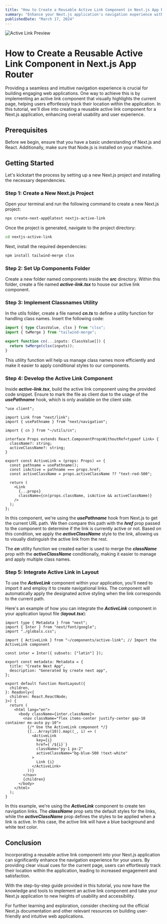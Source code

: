 ```yaml
---
title: "How to Create a Reusable Active Link Component in Next.js App Router"
summary: "Enhance your Next.js application's navigation experience with a reusable active link component. This step-by-step guide will teach you how to implement an active link component that visually highlights the current page, improving user orientation and overall usability."
publishedDate: "March 17, 2024"
---
```


![Active Link Preview](/articles/activelink-nextjs/preview.gif)

# How to Create a Reusable Active Link Component in Next.js App Router
Providing a seamless and intuitive navigation experience is crucial for building engaging web applications. One way to achieve this is by implementing an active link component that visually highlights the current page, helping users effortlessly track their location within the application. In this tutorial, we'll dive into creating a reusable active link component for a Next.js application, enhancing overall usability and user experience.

## Prerequisites
Before we begin, ensure that you have a basic understanding of Next.js and React. Additionally, make sure that Node.js is installed on your machine.

## Getting Started
Let's kickstart the process by setting up a new Next.js project and installing the necessary dependencies.

### Step 1: Create a New Next.js Project
Open your terminal and run the following command to create a new Next.js project:

```bash
npx create-next-app@latest nextjs-active-link
```

Once the project is generated, navigate to the project directory:

```bash
cd nextjs-active-link
```

Next, install the required dependencies:

```bash
npm install tailwind-merge clsx
```


### Step 2: Set Up Components Folder

Create a new folder named components inside the ***src*** directory. Within this folder, create a file named ***active-link.tsx*** to house our active link component.

### Step 3: Implement Classnames Utility
In the utils folder, create a file named ***cn.ts*** to define a utility function for handling class names. Insert the following code:

```ts
import { type ClassValue, clsx } from "clsx";
import { twMerge } from "tailwind-merge";

export function cn(...inputs: ClassValue[]) {
  return twMerge(clsx(inputs));
}
```
This utility function will help us manage class names more efficiently and make it easier to apply conditional styles to our components.


### Step 4: Develop the Active Link Component
Inside ***active-link.tsx***, build the active link component using the provided code snippet. Ensure to mark the file as client due to the usage of the ***usePathname*** hook, which is only available on the client side.

```tsx
"use client";

import Link from "next/link";
import { usePathname } from "next/navigation";

import { cn } from "~/utils/cn";

interface Props extends React.ComponentPropsWithoutRef<typeof Link> {
  className?: string;
  activeClassName?: string;
}

export const ActiveLink = (props: Props) => {
  const pathname = usePathname();
  const isActive = pathname === props.href;
  const activeClassName = props.activeClassName ?? "text-red-500";

  return (
    <Link
      {...props}
      className={cn(props.className, isActive && activeClassName)}
    />
  );
};
```

In this component, we're using the ***usePathname*** hook from Next.js to get the current URL path. We then compare this path with the ***href*** prop passed to the component to determine if the link is currently active or not. Based on this condition, we apply the ***activeClassName*** style to the link, allowing us to visually distinguish the active link from the rest.

The ***cn*** utility function we created earlier is used to merge the ***className*** prop with the ***activeClassName*** conditionally, making it easier to manage and apply multiple class names.

### Step 5: Integrate Active Link in Layout
To use the ***ActiveLink*** component within your application, you'll need to import it and employ it to create navigational links. The component will automatically apply the designated active styling when the link corresponds to the current path.

Here's an example of how you can integrate the ***ActiveLink*** component in your application layout file (***layout.tsx***):

```tsx
import type { Metadata } from "next";
import { Inter } from "next/font/google";
import "./globals.css";

import { ActiveLink } from "~/components/active-link"; // Import the ActiveLink component

const inter = Inter({ subsets: ["latin"] });

export const metadata: Metadata = {
  title: "Create Next App",
  description: "Generated by create next app",
};

export default function RootLayout({
  children,
}: Readonly<{
  children: React.ReactNode;
}>) {
  return (
    <html lang="en">
      <body className={inter.className}>
        <nav className="flex items-center justify-center gap-10 container mx-auto py-10">
          {/* Use the ActiveLink component */}
          {[...Array(10)].map((_, i) => (
            <ActiveLink
              key={i}
              href={`/${i}`}
              className="py-1 px-2"
              activeClassName="bg-blue-500 !text-white"
            >
              Link {i}
            </ActiveLink>
          ))}
        </nav>
        {children}
      </body>
    </html>
  );
}
```

In this example, we're using the ***ActiveLink*** component to create ten navigation links. The ***className*** prop sets the default styles for the links, while the ***activeClassName*** prop defines the styles to be applied when a link is active. In this case, the active link will have a blue background and white text color.


## Conclusion
Incorporating a reusable active link component into your Next.js application can significantly enhance the navigation experience for your users. By providing clear visual cues for the current page, users can effortlessly track their location within the application, leading to increased engagement and satisfaction.

With the step-by-step guide provided in this tutorial, you now have the knowledge and tools to implement an active link component and take your Next.js application to new heights of usability and accessibility.

For further learning and exploration, consider checking out the official Next.js documentation and other relevant resources on building user-friendly and intuitive web applications.
